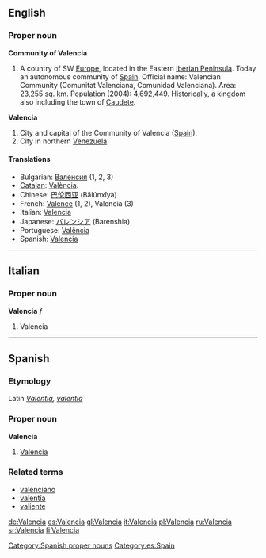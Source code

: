 ==English==

===Proper noun===
{{wikipedia|Valencia (autonomous community)}}
'''Community of Valencia'''

# A country of SW [[Europe]], located in the Eastern [[Iberia|Iberian Peninsula]]. Today an autonomous community of [[Spain]]. Official name: Valencian Community (Comunitat Valenciana, Comunidad Valenciana). Area: 23,255 sq. km. Population (2004): 4,692,449. Historically, a kingdom also including the town of [[Caudete]].
{{wikipedia}}
'''Valencia'''
# City and capital of the Community of Valencia ([[Spain]]).
# City in northern [[Venezuela]].

====Translations====
{{top}}
* Bulgarian: [[Валенсия]] (1, 2, 3)
* [[Catalan]]: [[València]].
* Chinese: [[巴伦西亚]] (Bālúnxīyà)
* French: [[Valence]] (1, 2), Valencia (3)
* Italian: [[#Italian|Valencia]]
* Japanese: [[バレンシア]] (Barenshia)
* Portuguese: [[Valência]]
* Spanish: [[#Spanish|Valencia]]
{{bottom}}

----

==Italian==

===Proper noun===
'''Valencia''' ''f''

# Valencia

----

==Spanish==

===Etymology===
Latin ''[[Valentia]], [[valentia]]''

===Proper noun===
'''Valencia'''

# [[#English|Valencia]]

===Related terms===
* [[valenciano]]
* [[valentía]]
* [[valiente]]

[[Category:Spanish proper nouns]]
[[Category:es:Spain]]

[[de:Valencia]]
[[es:Valencia]]
[[gl:Valencia]]
[[it:Valencia]]
[[pl:Valencia]]
[[ru:Valencia]]
[[sr:Valencia]]
[[fi:Valencia]]